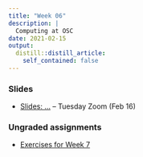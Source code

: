 ```yaml
---
title: "Week 06"
description: |
  Computing at OSC
date: 2021-02-15
output:
  distill::distill_article:
    self_contained: false
---
```


### Slides

- [Slides: ...](slides/07_....html) -- Tuesday Zoom (Feb 16)

### Ungraded assignments

- [Exercises for Week 7](../../w07_exercises.Rmd)
